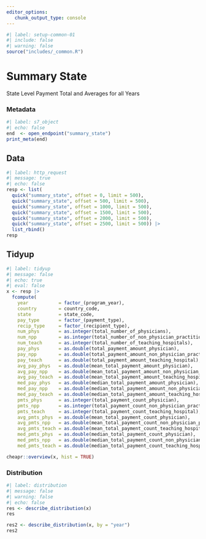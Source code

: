 ```yaml
---
editor_options: 
   chunk_output_type: console
---
```


```r
#| label: setup-common-01
#| include: false
#| warning: false
source("includes/_common.R")
```

# Summary State {#sec-openstate}

State Level Payment Total and Averages for all Years

### Metadata

```r
#| label: s7_object
#| echo: false
end  <- open_endpoint("summary_state")
print_meta(end)
```

## Data

```r
#| label: http_request
#| message: true
#| echo: false
resp <- list(
  quick("summary_state", offset = 0, limit = 500),
  quick("summary_state", offset = 500, limit = 500),
  quick("summary_state", offset = 1000, limit = 500),
  quick("summary_state", offset = 1500, limit = 500),
  quick("summary_state", offset = 2000, limit = 500),
  quick("summary_state", offset = 2500, limit = 500)) |> 
  list_rbind()
resp
```

## Tidyup

```r
#| label: tidyup
#| message: false
#| echo: true
#| eval: false
x <- resp |>
  fcompute(
    year           = factor_(program_year),
    country        = country_code,
    state          = state_code,
    pay_type       = factor_(payment_type),
    recip_type     = factor_(recipient_type),
    num_phys       = as.integer(total_number_of_physicians),
    num_npp        = as.integer(total_number_of_non_physician_practitioners),
    num_teach      = as.integer(total_number_of_teaching_hospitals),
    pay_phys       = as.double(total_payment_amount_physician),
    pay_npp        = as.double(total_payment_amount_non_physician_practitioner),
    pay_teach      = as.double(total_payment_amount_teaching_hospital),
    avg_pay_phys   = as.double(mean_total_payment_amount_physician),
    avg_pay_npp    = as.double(mean_total_payment_amount_non_physician_practitioner),
    avg_pay_teach  = as.double(mean_total_payment_amount_teaching_hospital),
    med_pay_phys   = as.double(median_total_payment_amount_physician),
    med_pay_npp    = as.double(median_total_payment_amount_non_physician_practitioner),
    med_pay_teach  = as.double(median_total_payment_amount_teaching_hospital),
    pmts_phys      = as.integer(total_payment_count_physician),
    pmts_npp       = as.integer(total_payment_count_non_physician_practitioner),
    pmts_teach     = as.integer(total_payment_count_teaching_hospital),
    avg_pmts_phys  = as.double(mean_total_payment_count_physician),
    avg_pmts_npp   = as.double(mean_total_payment_count_non_physician_practitioner),
    avg_pmts_teach = as.double(mean_total_payment_count_teaching_hospital),
    med_pmts_phys  = as.double(median_total_payment_count_physician),
    med_pmts_npp   = as.double(median_total_payment_count_non_physician_practitioner),
    med_pmts_teach = as.double(median_total_payment_count_teaching_hospital))

cheapr::overview(x, hist = TRUE)
```

### Distribution

```r
#| label: distribution
#| message: false
#| warning: false
#| echo: false
res <- describe_distribution(x)
res

res2 <- describe_distribution(x, by = "year")
res2
```
